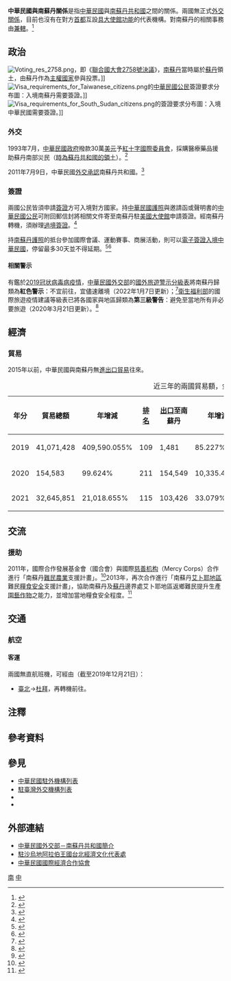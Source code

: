 {{noteTA
|G1=Medicine
|1=zh-hans:台; zh-hant:臺;
|2=zh-hans:沙特阿拉伯; zh-hant:沙地阿拉伯; zh-tw:沙烏地阿拉伯;
|3=zh-hant:杜拜; zh-cn:迪拜; zh-sg:杜拜;
|4=zh-hans:阿卜耶伊; zh-hant:艾卜耶;
}}

{{not|中國－南蘇丹關係}}
{{Dablink|關於中華民國與蘇丹之關係，詳見'''[[中華民國與蘇丹關係|中華民國與蘇丹關係]]'''。關於中華民國與「南」字國家的外交關係，詳見'''[[中南關係|中南關係 (消歧義)]]'''。}}

{{Infobox Bilateral relations|中華民國與南蘇丹|ROC|SSD|filetype=png}}

'''中華民國與南蘇丹關係'''是指[[中華民國|中華民國]]與[[南蘇丹共和國|南蘇丹共和國]]之間的關係。兩國無正式[[外交#外交上的承認|外交關係]]，目前也沒有在對方[[首都|首都]]互設[[實質大使館|具大使館功能]]的代表機構。對南蘇丹的相關事務由'''{{link-en|駐沙烏地阿拉伯王國台北經濟文化代表處|Taipei Economic and Cultural Representative Office in the Kingdom of Saudi Arabia}}'''[[兼轄|兼轄]]。<ref>{{Cite web |url = https://www.boca.gov.tw/sp-foof-countrycp-03-193-a60d1-03-1.html |title = 駐館位置及聯絡方式 |publisher = [[中華民國外交部|中華民國外交部]] [[外交部領事事務局|領事事務局]] |access-date = 2017-12-26 |archive-date = 2017-12-26 |archive-url = https://web.archive.org/web/20171226130440/https://www.boca.gov.tw/sp-foof-countrycp-03-193-a60d1-03-1.html }}</ref>

==政治==
[[File:Voting_res_2758.png|thumb]]，即《[[聯合國大會2758號決議|聯合國大會2758號決議]]》，[[南蘇丹|南蘇丹]]當時屬於[[蘇丹|蘇丹]]領土，由蘇丹作為[[主權國家|主權國家]]參與投票。]]
[[File:Visa_requirements_for_Taiwanese_citizens.png|thumb]]的[[中華民國國民|中華民國公民]]簽證要求分布圖：入境南蘇丹需要簽證。]]
[[File:Visa_requirements_for_South_Sudan_citizens.png|thumb]]的{{link-en|南蘇丹人口|Demographics of South Sudan|南蘇丹公民}}簽證要求分布圖：入境中華民國需要簽證。]]
===外交===
{{see also|中華民國外交|南蘇丹外交}}
1993年7月，[[中華民國政府|中華民國政府]]撥款30萬[[美元|美元]]予[[紅十字國際委員會|紅十字國際委員會]]，採購醫療藥品援助蘇丹南部災民（[[南苏丹独立公投|時為蘇丹共和國的領土]]）。<ref>{{Cite web |url = https://www.mofa.gov.tw/News_Content_M_2.aspx?n=FAEEE2F9798A98FD&sms=6DC19D8F09484C89&s=9AFB65552BF57A67 |author = 公眾外交協調會 |date = 1993年9月24日 |title = 中華民國政府基於人道考慮 |publisher = 中華民國外交部 |accessdate = 2019年2月10日 |archive-date = 2019年2月12日 |archive-url = https://web.archive.org/web/20190212011521/https://www.mofa.gov.tw/News_Content_M_2.aspx?n=FAEEE2F9798A98FD&sms=6DC19D8F09484C89&s=9AFB65552BF57A67 |dead-url = no }}</ref>

2011年7月9日，中華民國[[外交#外交上的承認|外交承認]]南蘇丹共和國。<ref>{{Cite web |url = http://www.mofa.gov.tw/News_Content_M_2.aspx?n=8742DCE7A2A28761&sms=491D0E5BF5F4BC36&s=E7268D6ECAE0C18B |author = 公眾外交協調會 |date = 2011年7月9日 |title = 中華民國政府正式承認南蘇丹共和國 |publisher = 中華民國外交部 |accessdate = 2015年11月29日 |archive-date = 2019年5月5日 |archive-url = https://web.archive.org/web/20190505025520/https://www.mofa.gov.tw/News_Content_M_2.aspx?n=8742DCE7A2A28761&sms=491D0E5BF5F4BC36&s=E7268D6ECAE0C18B |dead-url = no }}</ref>

===簽證===
{{see also|中華民國簽證政策|中華民國公民簽證要求}}
{{see also|南蘇丹簽證政策|南蘇丹公民簽證要求}}
兩國公民皆須申請[[簽證|簽證]]方可入境對方國家。持[[中華民國護照|中華民國護照]]與邀請函或聲明書的[[中華民國國民|中華民國公民]]可附回郵信封將相關文件寄至南蘇丹駐[[美國|美國]][[外交代表機構#大使馆|大使館]]申請簽證。經南蘇丹轉機，須辦理[[過境簽證|過境簽證]]。<ref>{{Cite web |url = https://www.boca.gov.tw/sp-foof-countrycp-03-193-a60d1-02-1.html |title = 簽證及入境須知 |publisher = 外交部領事事務局 |access-date = 2017-12-26 |archive-date = 2017-12-26 |archive-url = https://web.archive.org/web/20171226130425/https://www.boca.gov.tw/sp-foof-countrycp-03-193-a60d1-02-1.html }}</ref>

持[[南蘇丹護照|南蘇丹護照]]的{{link-en|南蘇丹人口|Demographics of South Sudan|南蘇丹公民}}抵台參加國際會議、運動賽事、商展活動，則可以[[中華民國簽證政策#电子签证|電子簽證入境中華民國]]，停留最多30天並不得延期。<ref>{{Cite web |url = https://www.boca.gov.tw/cp-228-4488-8208a-1.html |title = 誰具備申請電子簽證的資格? |publisher = 外交部領事事務局 |access-date = 2018-12-15 |archive-date = 2018-12-09 |archive-url = https://web.archive.org/web/20181209124657/https://www.boca.gov.tw/cp-228-4488-8208a-1.html }}</ref><ref>{{Cite web|url = https://www.boca.gov.tw/cp-215-643-5e740-1.html|title = 我的電子簽證效期多久？|publisher = 外交部領事事務局|access-date = 2018-04-03|archive-date = 2018-03-27|archive-url = https://web.archive.org/web/20180327023606/https://www.boca.gov.tw/cp-215-643-5e740-1.html}}</ref>

====相關警示====
有鑑於[[2019冠状病毒病疫情|2019冠状病毒病疫情]]，[[中華民國外交部|中華民國外交部]]的[[國外旅遊警示分級表|國外旅遊警示分級表]]將南蘇丹歸類為'''紅色警示'''：不宜前往，宜儘速離境（2022年1月7日更新）；<ref>{{Cite web |url = https://www.boca.gov.tw/sp-trwa-list-1.html |title = 國外旅遊警示分級表 |publisher = 外交部領事事務局 |access-date = 2022-01-31 |archive-date = 2020-02-08 |archive-url = https://web.archive.org/web/20200208022958/https://www.boca.gov.tw/sp-trwa-list-1.html }}</ref>[[中華民國衛生福利部|衛生福利部]]的國際旅遊疫情建議等級表已將各國家與地區歸類為'''第三級警告'''：避免至當地所有非必要旅遊（2020年3月21日更新）。<ref>{{Cite web |url = https://www.cdc.gov.tw/CountryEpidLevel/GetPrescription/588?uacid=429 |title = 國際旅遊疫情建議等級 |publisher = [[中華民國衛生福利部|中華民國衛生福利部]]}}</ref>

==經濟==
{{see also|臺灣經濟|{{link-en|南蘇丹經濟|Economy of South Sudan}}}}
===貿易===
2015年以前，中華民國與南蘇丹無[[国际贸易|進出口貿易]]往來。

{|class=wikitable
|+近三年的兩國貿易額，金額[[美元|美元]]<ref>{{Cite web |url = https://cuswebo.trade.gov.tw/ |title = 中華民國進出口貿易統計 |publisher = [[中華民國經濟部|中華民國經濟部]] [[經濟部國際貿易局|國際貿易局]] |access-date = 2021-05-11 |archive-date = 2016-03-09 |archive-url = https://web.archive.org/web/20160309193715/http://cus93.trade.gov.tw/FSCI/ }}</ref>
!年分!!貿易總額!!年增減!![[世界政區索引|排名]]!![[出口贸易|出口]]至南蘇丹!!年增減!!排名!!自南蘇丹[[进口贸易|進口]]!!年增減!!排名
|-
| 2019 || 41,071,428 || {{increase}}409,590.055% || 109 || 1,481 || {{decrease}}85.227% || 226 || 41,069,947 || － || 84
|-
| 2020 || 154,583 || {{decrease}}99.624% || 211 || 154,549 || {{increase}}10,335.449% || 203 || 34 || {{decrease}}100.000% || 233
|-
| 2021 || 32,645,851 || {{increase}}21,018.655% || 115 || 103,426 || {{decrease}}33.079% || 210 || 32,542,425 || {{increase}}95,712,914.706% || 99
|}

==交流==
===援助===
2011年，國際合作發展基金會（國合會）與國際[[慈善机构|慈善机构]]{{link-en|美慈組織|Mercy Corps}}（Mercy  Corps）合作進行「南蘇丹[[難民|難民]][[農業|農業]]支援計畫」。<ref>{{Cite web |url = https://www.mofa.gov.tw/Upload/RelFile/17/262/9652c596-1cea-4268-ae5c-7832ece3c1a2.pdf |author = 國際合作及經濟事務司 |date = 2012年4月30日 |title = 國際合作發展事務100年度報告（參、100年度我國國際合作發展事務執行概況） |publisher = 中華民國外交部 |accessdate = 2018年1月19日 |archive-date = 2019年8月28日 |archive-url = https://web.archive.org/web/20190828125344/https://www.mofa.gov.tw/Upload/RelFile/17/262/9652c596-1cea-4268-ae5c-7832ece3c1a2.pdf |dead-url = no }}</ref>2013年，再次合作進行「南蘇丹[[艾卜耶地區|艾卜耶地區]]難民[[糧食安全|糧食安全]]支援計畫」，協助南蘇丹及[[蘇丹|蘇丹]]邊界處艾卜耶地區返鄉難民提升生產[[園藝植物|園藝作物]]之能力，並增加當地糧食安全程度。<ref>{{Cite web |url = https://www.mofa.gov.tw/Upload/RelFile/17/262/133bf67f-6547-4c62-8bfd-ef26e383f644.pdf |author = 國際合作及經濟事務司 |date = 2014年4月23日 |title = 國際合作發展事務102年度報告（參、102年度我國國際合作發展事務執行概況） |publisher = 中華民國外交部 |accessdate = 2018年1月19日 |archive-date = 2019年8月28日 |archive-url = https://web.archive.org/web/20190828125334/https://www.mofa.gov.tw/Upload/RelFile/17/262/133bf67f-6547-4c62-8bfd-ef26e383f644.pdf |dead-url = no }}</ref>

==交通==
{{see also|臺灣交通|{{link-en|南蘇丹交通|Transport in South Sudan}}}}
===航空===
<!-- 參考自中文、英文維基相關條目 -->
====客運====
兩國無直航班機，可經由（截至2019年12月21日{{noteTag|有鑑於[[2019冠状病毒病疫情|2019冠状病毒病疫情]]影響，暫停更新。}}）：

*[[臺灣桃園國際機場|臺北]]→[[杜拜國際機場|杜拜]]，再轉機前往{{link-en|南蘇丹機場列表|List of airports in South Sudan|南蘇丹的國際機場}}。

==注釋==
{{noteFoot}}

==參考資料==
{{reflist|2}}

==參見==
{{Portal box|國際關係|中華民國|南蘇丹|非洲|image2=Flag of the Republic of China.svg|image3=Flag of South Sudan.svg}}
*[[中華民國駐外機構列表|中華民國駐外機構列表]]
*[[駐臺灣外交機構列表|駐臺灣外交機構列表]]
*{{link-en|南蘇丹駐外機構列表|List of diplomatic missions of South Sudan}}
*{{link-en|駐南蘇丹外交機構列表|List of diplomatic missions in South Sudan}}

==外部連結==
*[https://www.mofa.gov.tw/CountryInfo.aspx?CASN=2&n=163&sms=33&s=125 中華民國外交部－南蘇丹共和國簡介]
*[http://www.taiwanembassy.org/SA/mp.asp?mp=241 駐沙烏地阿拉伯王國台北經濟文化代表處]
*[http://www.cieca.org.tw/style/frame/m9/faq.asp?lang=1&customer_id=2998&content_set=color_1&name_id=151617&Directory_ID=3223 中華民國國際經濟合作協會]

{{中華民國外交}}
{{南蘇丹外交}}

[[Category:中華民國雙邊關係|南]]
[[Category:南蘇丹雙邊關係|中]]